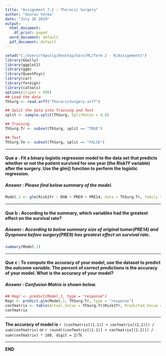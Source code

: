 ```yaml
---
title: "Assignment 7.1 : Thoracic Surgery"
author: "Gourav Verma"
date: "July 20 2019"
output: 
  html_document:
    df_print: paged
  word_document: default
  pdf_document: default
---
```


```r
setwd("C:/Users/f4puslg/Desktop/Garv/ML/Term 2 - R/Assignments")
library(GGally)
library(ggplot2)
library(ggm)
library(QuantPsyc)
library(car)
library(foreign)
library(caTools)
options(scipen = 999)
## Load the data
ThSurg <- read.arff("ThoraricSurgery.arff")

## Split the data into Training and Test
split <- sample.split(ThSurg, SplitRatio = 0.8)

## Training
ThSurg.Tr <- subset(ThSurg, split == "TRUE")

## Test
ThSurg.Te <- subset(ThSurg, split == "FALSE")
```

***
#### **Que a : Fit a binary logistic regression model to the data set that predicts whether or not the patient survived for one year (the *Risk1Y* variable) after the surgery. Use the glm() function to perform the logistic regression.**

##### **Answer :** Please find below summary of the model.
```r
Model.1 <- glm(Risk1Yr ~ DGN + PRE9 + PRE14, data = ThSurg.Tr, family = binomial())
```

***
#### **Que b : According to the summary, which variables had the greatest effect on the survival rate?**
##### **Answer :** According to below summary size of original tumor(PRE14) and Dyspnoea before surgery(PRE9) has greatest effect on survival rate.
```r
summary(Model.1)
```

***
#### **Que c : To compute the accuracy of your model, use the dataset to predict the outcome variable. The percent of correct predictions is the accuracy of your model. What is the accuracy of your model?**
##### **Answer :** Confusion Matrix is shown below.
```r
## Regr <- predict(Model.1, type = "response")
Regr <- predict.glm(Model.1, ThSurg.Tr, type = "response")
confmatrix <- table(Actual_Value = ThSurg.Tr$Risk1Yr, Predicted_Value = Regr > 0.5)
confmatrix
```

---
**The accuracy of model is** `r (confmatrix[(1.1)] + confmatrix[(2.2)]) / sum(confmatrix)` or `r round((confmatrix[(1.1)] + confmatrix[(2.2)]) / sum(confmatrix) * 100, digit = 2)`%

***
**END**